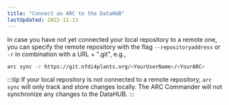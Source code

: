 ```yaml
---
title: "Connect an ARC to the DataHUB"
lastUpdated: 2022-12-13
---
```


In case you have not yet connected your local repository to a remote one, you can specify the remote repository with the flag `--repositoryaddress` or `-r` in combination with a URL + ".git", e.g.,

```bash "-r"
arc sync -r https://git.nfdi4plants.org/<YourUserName>/<YourARC>
```

:::tip
If your local repository is not connected to a remote repository, `arc sync` will only track and store changes locally. The ARC Commander will not synchronize  any changes to the DataHUB.
:::